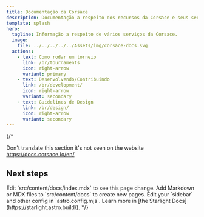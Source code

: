 ```yaml
---
title: Documentação da Corsace
description: Documentação a respeito dos recursos da Corsace e seus serviços.
template: splash
hero:
  tagline: Informação a respeito de vários serviços da Corsace.
  image:
    file: ../../../../../Assets/img/corsace-docs.svg
  actions:
    - text: Como rodar um torneio
      link: /br/tournaments
      icon: right-arrow
      variant: primary
    - text: Desenvolvendo/Contribuindo
      link: /br/development/
      icon: right-arrow
      variant: secondary
    - text: Guidelines de Design
      link: /br/design/
      icon: right-arrow
      variant: secondary
---
```


{/\* 

Don't translate this section it's not seen on the website https://docs.corsace.io/en/


## Next steps

<CardGrid stagger>
	<Card title="Update content" icon="pencil">
		Edit `src/content/docs/index.mdx` to see this page change.
	</Card>
	<Card title="Add new content" icon="add-document">
		Add Markdown or MDX files to `src/content/docs` to create new pages.
	</Card>
	<Card title="Configure your site" icon="setting">
		Edit your `sidebar` and other config in `astro.config.mjs`.
	</Card>
	<Card title="Read the docs" icon="open-book">
		Learn more in [the Starlight Docs](https://starlight.astro.build/).
	</Card>
</CardGrid> */}
